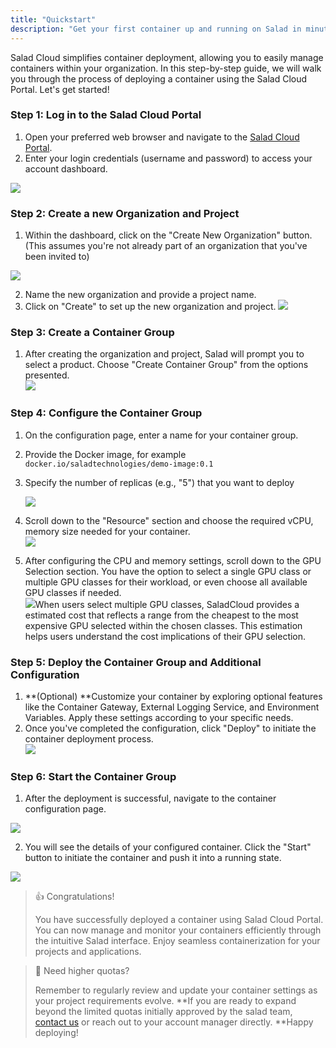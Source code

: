 ```yaml
---
title: "Quickstart"
description: "Get your first container up and running on Salad in minutes!"
---
```


Salad Cloud simplifies container deployment, allowing you to easily manage containers within your organization. In this step-by-step guide, we will walk you through the process of deploying a container using the Salad Cloud Portal. Let's get started!

### Step 1: Log in to the Salad Cloud Portal

1. Open your preferred web browser and navigate to the [Salad Cloud Portal](https://portal.salad.com).
2. Enter your login credentials (username and password) to access your account dashboard.

![](container-engine/images/45e3e02-image1.png)

### Step 2: Create a new Organization and Project

1. Within the dashboard, click on the "Create New Organization" button. (This assumes you're not already part of an organization that you've been invited to)

![](container-engine/images/0803131-image.png)

2. Name the new organization and provide a project name.
3. Click on "Create" to set up the new organization and project.
   ![](container-engine/images/9aa8a8e-image.png)

### Step 3: Create a Container Group

1. After creating the organization and project, Salad will prompt you to select a product. Choose "Create Container Group" from the options presented.  
   ![](https://files.readme.io/453f6c6-image.png)

### Step 4: Configure the Container Group

1. On the configuration page, enter a name for your container group.
2. Provide the Docker image, for example `docker.io/saladtechnologies/demo-image:0.1`
3. Specify the number of replicas (e.g., "5") that you want to deploy

   ![](https://files.readme.io/7bfb490-b7fcc7e-image.png)

4. Scroll down to the "Resource" section and choose the required vCPU, memory size needed for your container.  
   ![](https://files.readme.io/304f4f6-909d05c-image.png)
5. After configuring the CPU and memory settings, scroll down to the GPU Selection section. You have the option to select a single GPU class or multiple GPU classes for their workload, or even choose all available GPU classes if needed.  
   ![](https://files.readme.io/e512bb9-image.png)When users select multiple GPU classes, SaladCloud provides a estimated cost that reflects a range from the cheapest to the most expensive GPU selected within the chosen classes. This estimation helps users understand the cost implications of their GPU selection.

### Step 5: Deploy the Container Group and Additional Configuration

1. **(Optional) **Customize your container by exploring optional features like the Container Gateway, External Logging Service, and Environment Variables. Apply these settings according to your specific needs.
2. Once you've completed the configuration, click "Deploy" to initiate the container deployment process.  
   ![](https://files.readme.io/0348f54-image.png)

### Step 6: Start the Container Group

1. After the deployment is successful, navigate to the container configuration page.

![](container-engine/images/dbe7a66-image.png)

2. You will see the details of your configured container. Click the "Start" button to initiate the container and push it into a running state.

![](container-engine/images/a8abbe5-image.png)

> 👍 Congratulations!
>
> You have successfully deployed a container using Salad Cloud Portal. You can now manage and monitor your containers efficiently through the intuitive Salad interface. Enjoy seamless containerization for your projects and applications.

> 📘 Need higher quotas?
>
> Remember to regularly review and update your container settings as your project requirements evolve. **If you are ready to expand beyond the limited quotas initially approved by the salad team, [contact us](mailto:cloud@salad.com) or reach out to your account manager directly. **Happy deploying!

